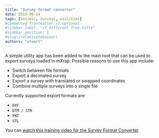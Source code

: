```yaml
---
title: "Survey format converter"
date: 2019-06-14
tags: [seismic, surveys, utilities]
#commented frontmatter is optional
#sidebar_label: "if different from title"
#sidebar_position: 1
#slug:/relativetobaseurl
authors: "stuart"
---
```



A simple utility app has been added to the main root that can be used to export surveys loaded in mXrap. Possible reasons to use this app include:

- Switch between file formats
- Export a decimated survey
- Export a survey with translated or swapped coordinates
- Combine multiple surveys into a single file

Currently supported export formats are:

- `DXF`
- `DTM / STR`
- `PNT`
- `STL`

You can [watch this training video for the Survey Format Converter](https://www.mxrap.com/mxvideos/link/21).
